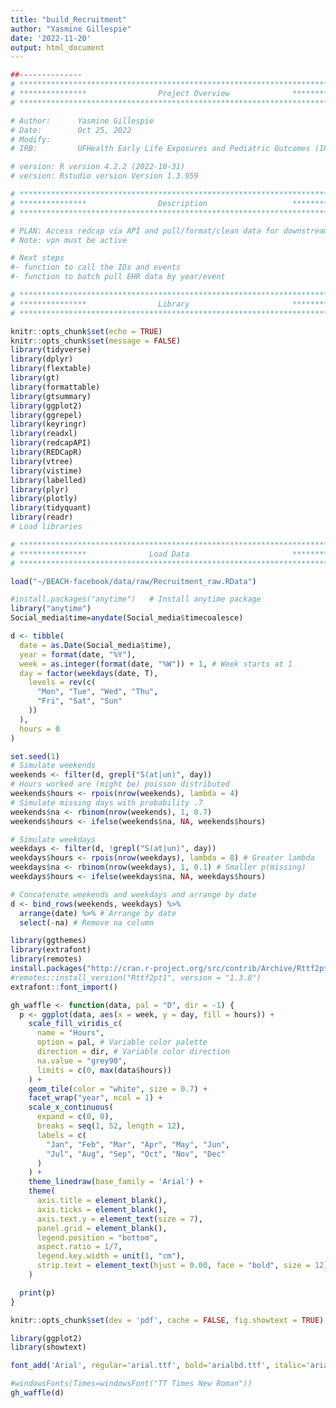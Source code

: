 ---
title: "build_Recruitment"
author: "Yasmine Gillespie"
date: '2022-11-20'
output: html_document
---

```{r, include=FALSE,echo=FALSE}
##-------------- 
# **************************************************************************** #
# ***************                Project Overview              *************** #
# **************************************************************************** #

# Author:      Yasmine Gillespie
# Date:        Oct 25, 2022 
# Modify:      
# IRB:         UFHealth Early Life Exposures and Pediatric Outcomes (IRB201601899) 

# version: R version 4.2.2 (2022-10-31)
# version: Rstudio version Version 1.3.959 

# **************************************************************************** #
# ***************                Description                   *************** #
# **************************************************************************** #

# PLAN: Access redcap via API and pull/format/clean data for downstream analysis.
# Note: vpn must be active

# Next steps
#- function to call the IDs and events
#- function to batch pull EHR data by year/event 


```

```{r, message=FALSE,warning=FALSE, echo = FALSE}

# **************************************************************************** #
# ***************                Library                       *************** #
# **************************************************************************** #

knitr::opts_chunk$set(echo = TRUE)
knitr::opts_chunk$set(message = FALSE)
library(tidyverse)
library(dplyr)
library(flextable)
library(gt)
library(formattable)
library(gtsummary)
library(ggplot2)
library(ggrepel)
library(keyringr)
library(readxl)
library(redcapAPI)
library(REDCapR)
library(vtree)
library(vistime)
library(labelled)
library(plyr)
library(plotly)
library(tidyquant)
library(readr)
# Load libraries
```

```{r, message=FALSE,include=FALSE}

# **************************************************************************** #
# ***************              Load Data                       *************** #
# ****************************************************************************#

load("~/BEACH-facebook/data/raw/Recruitment_raw.RData")

```

```{r, message=FALSE,include=FALSE}

#install.packages("anytime")   # Install anytime package
library("anytime")  
Social_media$time=anydate(Social_media$timecoalesce)
```

```{r, message=FALSE,include=FALSE}
d <- tibble(
  date = as.Date(Social_media$time),
  year = format(date, "%Y"),
  week = as.integer(format(date, "%W")) + 1, # Week starts at 1
  day = factor(weekdays(date, T),
    levels = rev(c(
      "Mon", "Tue", "Wed", "Thu",
      "Fri", "Sat", "Sun"
    ))
  ),
  hours = 0
)
```

```{r, message=FALSE,include=FALSE}
set.seed(1)
# Simulate weekends
weekends <- filter(d, grepl("S(at|un)", day))
# Hours worked are (might be) poisson distributed
weekends$hours <- rpois(nrow(weekends), lambda = 4)
# Simulate missing days with probability .7
weekends$na <- rbinom(nrow(weekends), 1, 0.7)
weekends$hours <- ifelse(weekends$na, NA, weekends$hours)

# Simulate weekdays
weekdays <- filter(d, !grepl("S(at|un)", day))
weekdays$hours <- rpois(nrow(weekdays), lambda = 8) # Greater lambda
weekdays$na <- rbinom(nrow(weekdays), 1, 0.1) # Smaller p(missing)
weekdays$hours <- ifelse(weekdays$na, NA, weekdays$hours)

# Concatenate weekends and weekdays and arrange by date
d <- bind_rows(weekends, weekdays) %>%
  arrange(date) %>% # Arrange by date
  select(-na) # Remove na column
```

```{r, message=FALSE,include=FALSE}
library(ggthemes)
library(extrafont)
library(remotes)
install.packages("http://cran.r-project.org/src/contrib/Archive/Rttf2pt1/Rttf2pt1_1.2.tar.gz")
#remotes::install_version("Rttf2pt1", version = "1.3.8")
extrafont::font_import() 

```

```{r, message=FALSE,include=FALSE}
gh_waffle <- function(data, pal = "D", dir = -1) {
  p <- ggplot(data, aes(x = week, y = day, fill = hours)) +
    scale_fill_viridis_c(
      name = "Hours",
      option = pal, # Variable color palette
      direction = dir, # Variable color direction
      na.value = "grey90",
      limits = c(0, max(data$hours))
    ) +
    geom_tile(color = "white", size = 0.7) +
    facet_wrap("year", ncol = 1) +
    scale_x_continuous(
      expand = c(0, 0),
      breaks = seq(1, 52, length = 12),
      labels = c(
        "Jan", "Feb", "Mar", "Apr", "May", "Jun",
        "Jul", "Aug", "Sep", "Oct", "Nov", "Dec"
      )
    ) +
    theme_linedraw(base_family = 'Arial') +
    theme(
      axis.title = element_blank(),
      axis.ticks = element_blank(), 
      axis.text.y = element_text(size = 7),
      panel.grid = element_blank(),
      legend.position = "bottom",
      aspect.ratio = 1/7,
      legend.key.width = unit(1, "cm"),
      strip.text = element_text(hjust = 0.00, face = "bold", size = 12)
    )

  print(p)
}
```

```{r, message=FALSE,include=FALSE}
knitr::opts_chunk$set(dev = 'pdf', cache = FALSE, fig.showtext = TRUE)

library(ggplot2)
library(showtext)

font_add('Arial', regular='arial.ttf', bold='arialbd.ttf', italic='ariali.ttf', bolditalic='arialbi.ttf')
```

```{r, message=FALSE,include=FALSE}
#windowsFonts(Times=windowsFont("TT Times New Roman"))
gh_waffle(d)
```









